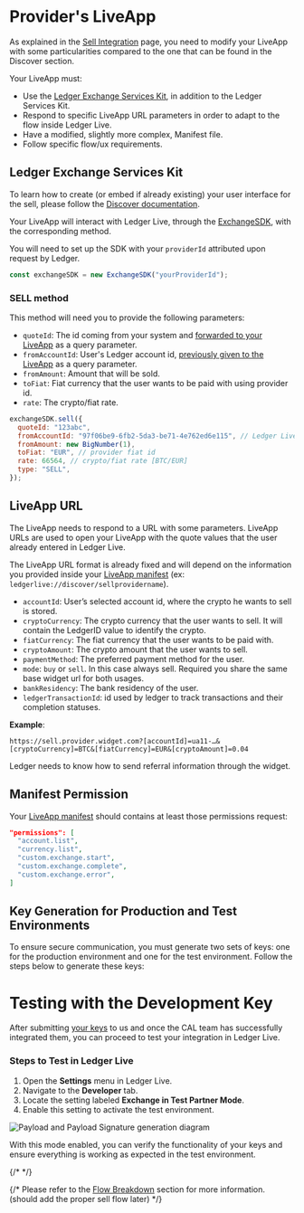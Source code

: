 
# Provider's LiveApp

As explained in the [Sell Integration](../sell) page, you need to modify your LiveApp with some particularities compared to the one that can be found in the Discover section.

Your LiveApp must:

- Use the [Ledger Exchange Services Kit](https://github.com/LedgerHQ/exchange-sdk), in addition to the Ledger Services Kit.
- Respond to specific LiveApp URL parameters in order to adapt to the flow inside Ledger Live.
- Have a modified, slightly more complex, Manifest file.
- Follow specific flow/ux requirements.

## Ledger Exchange Services Kit

To learn how to create (or embed if already existing) your user interface for the sell, please follow the [Discover documentation](../../discover/getting-started).

Your LiveApp will interact with Ledger Live, through the [ExchangeSDK](https://github.com/LedgerHQ/exchange-sdk), with the corresponding method.

You will need to set up the SDK with your `providerId` attributed upon request by Ledger.

```js copy
const exchangeSDK = new ExchangeSDK("yourProviderId");
```

### SELL method

This method will need you to provide the following parameters:

- `quoteId`: The id coming from your system and [forwarded to your LiveApp](./providers-liveapp) as a query parameter.
- `fromAccountId`: User's Ledger account id, [previously given to the LiveApp](./providers-liveapp) as a query parameter.
- `fromAmount`: Amount that will be sold.
- `toFiat`: Fiat currency that the user wants to be paid with using provider id.
- `rate`: The crypto/fiat rate.

```js copy
exchangeSDK.sell({
  quoteId: "123abc",
  fromAccountId: "97f06be9-6fb2-5da3-be71-4e762ed6e115", // Ledger Live uuid4 account (can be a BTC account)
  fromAmount: new BigNumber(1),
  toFiat: "EUR", // provider fiat id
  rate: 66564, // crypto/fiat rate [BTC/EUR]
  type: "SELL",
});
```

## LiveApp URL

The LiveApp needs to respond to a URL with some parameters. LiveApp URLs are used to open your LiveApp with the quote values that the user already entered in Ledger Live.

The LiveApp URL format is already fixed and will depend on the information you provided inside your [LiveApp manifest](../../../../docs/discover/wallet-api/appendix/manifest) (ex: `ledgerlive://discover/sellprovidername`).

- `accountId`: User’s selected account id, where the crypto he wants to sell is stored.
- `cryptoCurrency`: The crypto currency that the user wants to sell. It will contain the LedgerID value to identify the crypto.
- `fiatCurrency`: The fiat currency that the user wants to be paid with.
- `cryptoAmount`: The crypto amount that the user wants to sell.
- `paymentMethod`: The preferred payment method for the user.
- `mode`: `buy` or `sell`. In this case always sell. Required you share the same base widget url for both usages.
- `bankResidency`: The bank residency of the user.
- `ledgerTransactionId`: id used by ledger to track transactions and their completion statuses.

**Example**:

```
https://sell.provider.widget.com?[accountId]=ua11-…&[cryptoCurrency]=BTC&[fiatCurrency]=EUR&[cryptoAmount]=0.04
```

<Callout type="info" emoji="👉">
  Ledger needs to know how to send referral information through the widget.
</Callout>

## Manifest Permission

Your [LiveApp manifest](../../../../docs/discover/wallet-api/appendix/manifest) should contains at least those permissions request:

```json copy
"permissions": [
  "account.list",
  "currency.list",
  "custom.exchange.start",
  "custom.exchange.complete",
  "custom.exchange.error",
]
```

## Key Generation for Production and Test Environments

To ensure secure communication, you must generate two sets of keys: one for the production environment and one for the test environment. Follow the steps below to generate these keys:

# Testing with the Development Key

After submitting [your keys](/docs/ledger-live/exchange/sell/providers-backend#generate-privatepublic-key) to us and once the CAL team has successfully integrated them, you can proceed to test your integration in Ledger Live.

### Steps to Test in Ledger Live

1. Open the **Settings** menu in Ledger Live.
2. Navigate to the **Developer** tab.
3. Locate the setting labeled **Exchange in Test Partner Mode**.
4. Enable this setting to activate the test environment.

<Zoom>
  <img
    alt="Payload and Payload Signature generation diagram"
    src="/exchange/exchange-dev-mode.png"
  />
</Zoom>

With this mode enabled, you can verify the functionality of your keys and ensure everything is working as expected in the test environment.

{/* <!-- ## Flow/UX requirements --> */}

{/* Please refer to the [Flow Breakdown](../sell/flow) section for more information. (should add the proper sell flow later) */}

